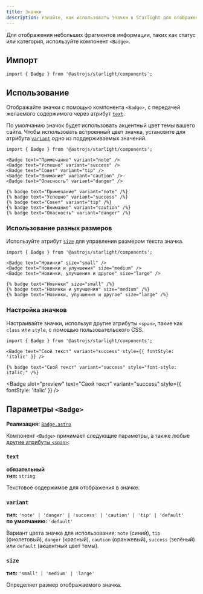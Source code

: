 ```yaml
---
title: Значки
description: Узнайте, как использовать значки в Starlight для отображения дополнительной информации.
---
```



Для отображения небольших фрагментов информации, таких как статус или категория, используйте компонент `<Badge>`.


<Preview>

<Badge slot="preview" text="Новинка" />

</Preview>

## Импорт

```tsx
import { Badge } from '@astrojs/starlight/components';
```

## Использование

Отображайте значки с помощью компонента `<Badge>`, с передачей желаемого содержимого через атрибут [`text`](#text).

По умолчанию значок будет использовать акцентный цвет темы вашего сайта.
Чтобы использовать встроенный цвет значка, установите для атрибута [`variant`](#variant) одно из поддерживаемых значений.

<Preview>

```mdx
import { Badge } from '@astrojs/starlight/components';

<Badge text="Примечание" variant="note" />
<Badge text="Успешно" variant="success" />
<Badge text="Совет" variant="tip" />
<Badge text="Внимание" variant="caution" />
<Badge text="Опасность" variant="danger" />
```

<Fragment slot="markdoc">

```markdoc
{% badge text="Примечание" variant="note" /%}
{% badge text="Успешно" variant="success" /%}
{% badge text="Совет" variant="tip" /%}
{% badge text="Внимание" variant="caution" /%}
{% badge text="Опасность" variant="danger" /%}
```

</Fragment>

<Fragment slot="preview">
	<Badge text="Примечание" variant="note" />
	<Badge text="Успешно" variant="success" />
	<Badge text="Совет" variant="tip" />
	<Badge text="Внимание" variant="caution" />
	<Badge text="Опасность" variant="danger" />
</Fragment>

</Preview>

### Использование разных размеров

Используйте атрибут [`size`](#size) для управления размером текста значка.

<Preview>

```mdx /size="\w+"/
import { Badge } from '@astrojs/starlight/components';

<Badge text="Новинки" size="small" />
<Badge text="Новинки и улучшения" size="medium" />
<Badge text="Новинки, улучшения и другое" size="large" />
```

<Fragment slot="markdoc">

```markdoc /size="\w+"/
{% badge text="Новинки" size="small" /%}
{% badge text="Новинки и улучшения" size="medium" /%}
{% badge text="Новинки, улучшения и другое" size="large" /%}
```

</Fragment>

<Fragment slot="preview">
	<Badge text="Новинки" size="small" />
	<Badge text="Новинки и улучшения" size="medium" />
	<Badge text="Новинки, улучшения и другое" size="large" />
</Fragment>

</Preview>

### Настройка значков

Настраивайте значки, используя другие атрибуты `<span>`, такие как `class` или `style`, с помощью пользовательского CSS.

<Preview>

```mdx "style={{ fontStyle: 'italic' }}"
import { Badge } from '@astrojs/starlight/components';

<Badge text="Свой текст" variant="success" style={{ fontStyle: 'italic' }} />
```

<Fragment slot="markdoc">

```markdoc 'style="font-style: italic;"'
{% badge text="Свой текст" variant="success" style="font-style: italic;" /%}
```

</Fragment>

<Badge
	slot="preview"
	text="Свой текст"
	variant="success"
	style={{ fontStyle: 'italic' }}
/>

</Preview>

## Параметры `<Badge>`

**Реализация:** [`Badge.astro`](https://github.com/withastro/starlight/blob/main/packages/starlight/user-components/Badge.astro)

Компонент `<Badge>` принимает следующие параметры, а также любые [другие атрибуты `<span>`](https://developer.mozilla.org/ru/docs/Web/HTML/Global_attributes):

### `text`

**обязательный**  
**тип:** `string`

Текстовое содержимое для отображения в значке.

### `variant`

**тип:** `'note' | 'danger' | 'success' | 'caution' | 'tip' | 'default'`  
**по умолчанию:** `'default'`

Вариант цвета значка для использования: `note` (синий), `tip` (фиолетовый), `danger` (красный), `caution` (оранжевый), `success` (зелёный) или `default` (акцентный цвет темы).

### `size`

**тип:** `'small' | 'medium' | 'large'`

Определяет размер отображаемого значка.
